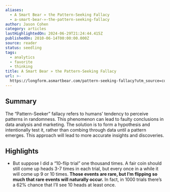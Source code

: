 ```yaml
---
aliases:
  - A Smart Bear » the Pattern-Seeking Fallacy
  - a-smart-bear-»-the-pattern-seeking-fallacy
author: Jason Cohen
category: articles
lastHighlightedOn: 2024-06-29T21:24:44.415Z
publishedOn: 2010-06-14T00:00:00.000Z
source: reader
status: seedling
tags:
  - analytics
  - favorite
  - thinking
title: A Smart Bear » the Pattern-Seeking Fallacy
url: >-
  https://longform.asmartbear.com/pattern-seeking-fallacy?utm_source=convertkit&utm_medium=email&utm_campaign=asmartbear_newsletter
---
```

## Summary

The “Pattern-Seeker” fallacy refers to humans’ tendency to perceive patterns in randomness. This phenomenon can lead to faulty conclusions in data analysis and marketing. The solution is to form a hypothesis and intentionally test it, rather than combing through data until a pattern emerges. This approach will lead to more accurate insights and discoveries.

## Highlights

- But suppose I did a “10-flip trial” one thousand times. A fair coin should still come up heads 3-7 times in each trial, but every once in a while it will come up 9 or 10 times. **Those events are rare, but I’m flipping so much that rare events will naturally occur.** In fact, in 1000 trials there’s a 62% chance that I’ll see 10 heads at least once.
